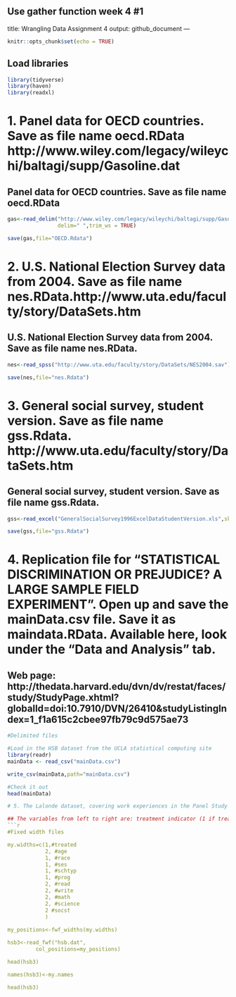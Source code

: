 Use gather function week 4 #1
---
title: Wrangling Data Assignment 4
output: github_document
---

```r
knitr::opts_chunk$set(echo = TRUE)
```

## Load libraries
```r
library(tidyverse)
library(haven)
library(readxl)
```

# 1. Panel data for OECD countries. Save as file name oecd.RData http://www.wiley.com/legacy/wileychi/baltagi/supp/Gasoline.dat

## Panel data for OECD countries. Save as file name oecd.RData 
```r
gas<-read_delim("http://www.wiley.com/legacy/wileychi/baltagi/supp/Gasoline.dat",
                delim=" ",trim_ws = TRUE)

save(gas,file="OECD.Rdata")

```

# 2. U.S. National Election Survey data from 2004. Save as file name nes.RData.http://www.uta.edu/faculty/story/DataSets.htm

## U.S. National Election Survey data from 2004. Save as file name nes.RData. 
```r
nes<-read_spss("http://www.uta.edu/faculty/story/DataSets/NES2004.sav")

save(nes,file="nes.Rdata")
```

# 3. General social survey, student version. Save as file name gss.Rdata. http://www.uta.edu/faculty/story/DataSets.htm

## General social survey, student version. Save as file name gss.Rdata. 
```r
gss<-read_excel("GeneralSocialSurvey1996ExcelDataStudentVersion.xls",skip=0,col_names = TRUE)

save(gss,file="gss.Rdata")

```

# 4. Replication file for “STATISTICAL DISCRIMINATION OR PREJUDICE? A LARGE SAMPLE FIELD EXPERIMENT”. Open up and save the mainData.csv file. Save it as maindata.RData. Available here, look under the “Data and Analysis” tab.
## Web page: http://thedata.harvard.edu/dvn/dv/restat/faces/study/StudyPage.xhtml?globalId=doi:10.7910/DVN/26410&studyListingIndex=1_f1a615c2cbee97fb79c9d575ae73

```r
#Delimited files

#Load in the HSB dataset from the UCLA statistical computing site
library(readr)
mainData <- read_csv("mainData.csv")

write_csv(mainData,path="mainData.csv")

#Check it out
head(mainData)

# 5. The Lalonde dataset, covering work experiences in the Panel Study of Income Dynamics (psid). Save as psid.RData http://users.nber.org/~rdehejia/data/psid_controls.txt

## The variables from left to right are: treatment indicator (1 if treated, 0 if not treated), age, education, Black (1 if black, 0 otherwise), Hispanic (1 if Hispanic, 0 otherwise), married (1 if married, 0 otherwise), nodegree (1 if no degree, 0 otherwise), RE74 (earnings in 1974), RE75 (earnings in 1975), and RE78 (earnings in 1978). 
```r
#Fixed width files

my.widths=c(1,#treated
            2, #age
            1, #race
            1, #ses
            1, #schtyp
            1, #prog
            2, #read
            2, #write
            2, #math 
            2, #science
            2 #socst
            )
            
my_positions<-fwf_widths(my.widths)

hsb3<-read_fwf("hsb.dat",
         col_positions=my_positions)

head(hsb3)

names(hsb3)<-my.names

head(hsb3)

```
